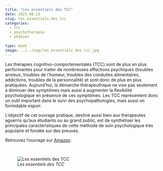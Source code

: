 ```yaml
---
title: "Les essentiels des TCC"
date: 2023-08-23
slug: les_essentiels_des_tcc
categories:
  - tcc
  - psychotherapie
  - phobies
  
type: book
image: ../../img/les_essentiels_des_tcc.jpg
---
```


Les thérapies cognitivo-comportementales (TCC) sont de plus en plus performantes pour traiter de nombreuses affections psychiques (troubles anxieux, troubles de l’humeur, troubles des conduites alimentaires, addictions, troubles de la personnalité) et sont donc de plus en plus pratiquées.
Aujourd'hui, la démarche thérapeuthique ne vise pas seulement à diminuer des symptômes mais aussi à augmenter la flexibilité psychologique en présence de ces symptômes.
Les TCC représentent donc un outil important dans le suivi des psychopathologies, mais aussi un formidable espoir.

L’objectif de cet ouvrage pratique, destiné aussi bien aux thérapeutes aguerris qu’aux étudiants ou au grand public, est de synthétiser les principales caractéristiques de cette méthode de soin psychologique très populaire et fondée sur des preuves.

Retrouvez l'ouvrage sur [Amazon](https://www.amazon.fr/essentiels-TCC-Manuel-J%C3%A9r%C3%B4me-Palazzolo/dp/B0BXD1V1DS).

<br>

![_Les essentiels des TCC_](../../img/les_essentiels_des_tcc.jpg)
